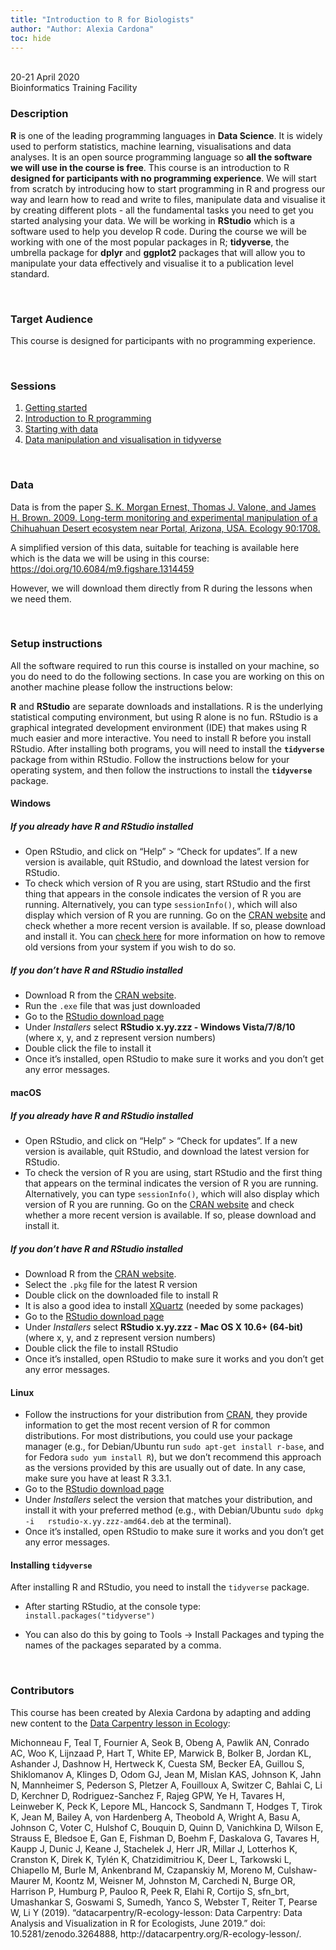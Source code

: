 ---
title: "Introduction to R for Biologists"
author: "Author: Alexia Cardona"
toc: hide
---

<br/>
20-21 April 2020   
Bioinformatics Training Facility


### Description

**R** is one of the leading programming languages in **Data Science**. It is widely used to perform statistics, machine learning, visualisations and data analyses. It is an open source programming language so **all the software we will use in the course is free**. This course is an introduction to R **designed for participants with no programming experience**. We will start from scratch by introducing how to start programming in R and progress our way and learn how to read and write to files, manipulate data and visualise it by creating different plots - all the fundamental tasks you need to get you started analysing your data. We will be working in **RStudio** which is a software used to help you develop R code.  During the course we will be working with one of the most popular packages in R; **tidyverse**, the umbrella package for **dplyr** and **ggplot2** packages that will allow you to manipulate your data effectively and visualise it to a publication level standard.

<br/>

### Target Audience
This course is designed for participants with no programming experience.

<br/>

### Sessions

1. [Getting started](00-getting-started.html)
2. [Introduction to R programming](01-intro-to-r.html)
3. [Starting with data](02-starting-with-data.html)
4. [Data manipulation and visualisation in tidyverse](03-tidyverse.html)

<br/>

### Data

Data is from the paper [S. K. Morgan Ernest, Thomas J. Valone, and James H. Brown. 2009. Long-term monitoring and experimental manipulation of a Chihuahuan Desert ecosystem near Portal, Arizona, USA. Ecology 90:1708.](http://esapubs.org/archive/ecol/E090/118/)

A simplified version of this data, suitable for teaching is available here which is the data we will be using in this course:
<https://doi.org/10.6084/m9.figshare.1314459>

However, we will download them directly from R during the lessons when we need them.

<br/>

### Setup instructions

All the software required to run this course is installed on your machine, so you do need to do the following sections.  In case you are working on this on another machine please follow the instructions below:


**R** and **RStudio** are separate downloads and installations. R is the
underlying statistical computing environment, but using R alone is no
fun. RStudio is a graphical integrated development environment (IDE) that makes
using R much easier and more interactive. You need to install R before you
install RStudio. After installing both programs, you will need to install the
**`tidyverse`** package from within RStudio. Follow the instructions below for
your operating system, and then follow the instructions to install the 
**`tidyverse`** package.

#### Windows

##### If you already have R and RStudio installed

* Open RStudio, and click on "Help" > "Check for updates". If a new version is
	available, quit RStudio, and download the latest version for RStudio.
* To check which version of R you are using, start RStudio and the first thing
  that appears in the console indicates the version of R you are
  running. Alternatively, you can type `sessionInfo()`, which will also display
  which version of R you are running. Go on
  the [CRAN website](https://cran.r-project.org/bin/windows/base/) and check
  whether a more recent version is available. If so, please download and install
  it. You can [check here](https://cran.r-project.org/bin/windows/base/rw-FAQ.html#How-do-I-UNinstall-R_003f) for
  more information on how to remove old versions from your system if you wish to do so.

##### If you don't have R and RStudio installed

* Download R from
  the [CRAN website](http://cran.r-project.org/bin/windows/base/release.htm).
* Run the `.exe` file that was just downloaded
* Go to the [RStudio download page](https://www.rstudio.com/products/rstudio/download/#download)
* Under *Installers* select **RStudio x.yy.zzz - Windows
  Vista/7/8/10** (where x, y, and z represent version numbers)
* Double click the file to install it
* Once it's installed, open RStudio to make sure it works and you don't get any
  error messages.


#### macOS

##### If you already have R and RStudio installed

* Open RStudio, and click on "Help" > "Check for updates". If a new version is
	available, quit RStudio, and download the latest version for RStudio.
* To check the version of R you are using, start RStudio and the first thing
  that appears on the terminal indicates the version of R you are running. Alternatively, you can type `sessionInfo()`, which will also display which version of R you are running. Go on
  the [CRAN website](https://cran.r-project.org/bin/macosx/) and check
  whether a more recent version is available. If so, please download and install
  it.

##### If you don't have R and RStudio installed

* Download R from
  the [CRAN website](http://cran.r-project.org/bin/macosx/).
* Select the `.pkg` file for the latest R version
* Double click on the downloaded file to install R
* It is also a good idea to install [XQuartz](https://www.xquartz.org/) (needed
  by some packages)
* Go to the [RStudio download page](https://www.rstudio.com/products/rstudio/download/#download)
* Under *Installers* select **RStudio x.yy.zzz - Mac OS X 10.6+ (64-bit)**
  (where x, y, and z represent version numbers)
* Double click the file to install RStudio
* Once it's installed, open RStudio to make sure it works and you don't get any
  error messages.


#### Linux

* Follow the instructions for your distribution
  from [CRAN](https://cloud.r-project.org/bin/linux), they provide information
  to get the most recent version of R for common distributions. For most
  distributions, you could use your package manager (e.g., for Debian/Ubuntu run
  `sudo apt-get install r-base`, and for Fedora `sudo yum install R`), but we
  don't recommend this approach as the versions provided by this are
  usually out of date. In any case, make sure you have at least R 3.3.1.
* Go to the
  [RStudio download page](https://www.rstudio.com/products/rstudio/download/#download)
* Under *Installers* select the version that matches your distribution, and
  install it with your preferred method (e.g., with Debian/Ubuntu `sudo dpkg -i
  rstudio-x.yy.zzz-amd64.deb` at the terminal).
* Once it's installed, open RStudio to make sure it works and you don't get any
  error messages.


#### Installing `tidyverse`

After installing R and RStudio, you need to install the `tidyverse` package.

* After starting RStudio, at the console type:
  `install.packages("tidyverse")`

* You can also do this by going to Tools -> Install Packages and typing the names of the packages separated by a comma.

<br/>

### Contributors

This course has been created by Alexia Cardona by adapting and adding new content to the [Data Carpentry lesson in Ecology](http://datacarpentry.org/R-ecology-lesson/):

Michonneau F, Teal T, Fournier A, Seok B, Obeng A, Pawlik AN, Conrado AC, Woo K, Lijnzaad P, Hart T, White EP, Marwick B, Bolker B, Jordan KL, Ashander J, Dashnow H, Hertweck K, Cuesta SM, Becker EA, Guillou S, Shiklomanov A, Klinges D, Odom GJ, Jean M, Mislan KAS, Johnson K, Jahn N, Mannheimer S, Pederson S, Pletzer A, Fouilloux A, Switzer C, Bahlai C, Li D, Kerchner D, Rodriguez-Sanchez F, Rajeg GPW, Ye H, Tavares H, Leinweber K, Peck K, Lepore ML, Hancock S, Sandmann T, Hodges T, Tirok K, Jean M, Bailey A, von Hardenberg A, Theobold A, Wright A, Basu A, Johnson C, Voter C, Hulshof C, Bouquin D, Quinn D, Vanichkina D, Wilson E, Strauss E, Bledsoe E, Gan E, Fishman D, Boehm F, Daskalova G, Tavares H, Kaupp J, Dunic J, Keane J, Stachelek J, Herr JR, Millar J, Lotterhos K, Cranston K, Direk K, Tylén K, Chatzidimitriou K, Deer L, Tarkowski L, Chiapello M, Burle M, Ankenbrand M, Czapanskiy M, Moreno M, Culshaw-Maurer M, Koontz M, Weisner M, Johnston M, Carchedi N, Burge OR, Harrison P, Humburg P, Pauloo R, Peek R, Elahi R, Cortijo S, sfn_brt, Umashankar S, Goswami S, Sumedh, Yanco S, Webster T, Reiter T, Pearse W, Li Y (2019). “datacarpentry/R-ecology-lesson: Data Carpentry: Data Analysis and Visualization in R for Ecologists, June 2019.” doi: 10.5281/zenodo.3264888, http://datacarpentry.org/R-ecology-lesson/.



